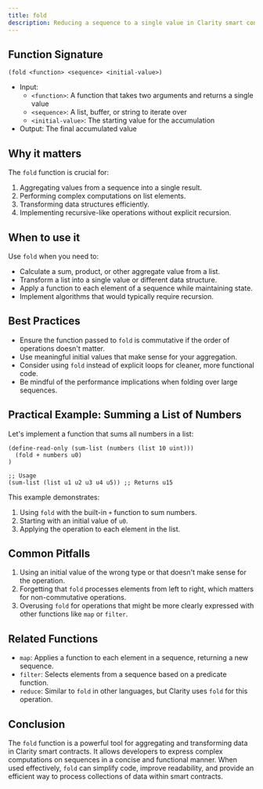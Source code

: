 ```yaml
---
title: fold
description: Reducing a sequence to a single value in Clarity smart contracts.
---
```


## Function Signature

```clarity
(fold <function> <sequence> <initial-value>)
```

- Input: 
  - `<function>`: A function that takes two arguments and returns a single value
  - `<sequence>`: A list, buffer, or string to iterate over
  - `<initial-value>`: The starting value for the accumulation
- Output: The final accumulated value

## Why it matters

The `fold` function is crucial for:

1. Aggregating values from a sequence into a single result.
2. Performing complex computations on list elements.
3. Transforming data structures efficiently.
4. Implementing recursive-like operations without explicit recursion.

## When to use it

Use `fold` when you need to:

- Calculate a sum, product, or other aggregate value from a list.
- Transform a list into a single value or different data structure.
- Apply a function to each element of a sequence while maintaining state.
- Implement algorithms that would typically require recursion.

## Best Practices

- Ensure the function passed to `fold` is commutative if the order of operations doesn't matter.
- Use meaningful initial values that make sense for your aggregation.
- Consider using `fold` instead of explicit loops for cleaner, more functional code.
- Be mindful of the performance implications when folding over large sequences.

## Practical Example: Summing a List of Numbers

Let's implement a function that sums all numbers in a list:

```clarity
(define-read-only (sum-list (numbers (list 10 uint)))
  (fold + numbers u0)
)

;; Usage
(sum-list (list u1 u2 u3 u4 u5)) ;; Returns u15
```

This example demonstrates:
1. Using `fold` with the built-in `+` function to sum numbers.
2. Starting with an initial value of `u0`.
3. Applying the operation to each element in the list.

## Common Pitfalls

1. Using an initial value of the wrong type or that doesn't make sense for the operation.
2. Forgetting that `fold` processes elements from left to right, which matters for non-commutative operations.
3. Overusing `fold` for operations that might be more clearly expressed with other functions like `map` or `filter`.

## Related Functions

- `map`: Applies a function to each element in a sequence, returning a new sequence.
- `filter`: Selects elements from a sequence based on a predicate function.
- `reduce`: Similar to `fold` in other languages, but Clarity uses `fold` for this operation.

## Conclusion

The `fold` function is a powerful tool for aggregating and transforming data in Clarity smart contracts. It allows developers to express complex computations on sequences in a concise and functional manner. When used effectively, `fold` can simplify code, improve readability, and provide an efficient way to process collections of data within smart contracts.
